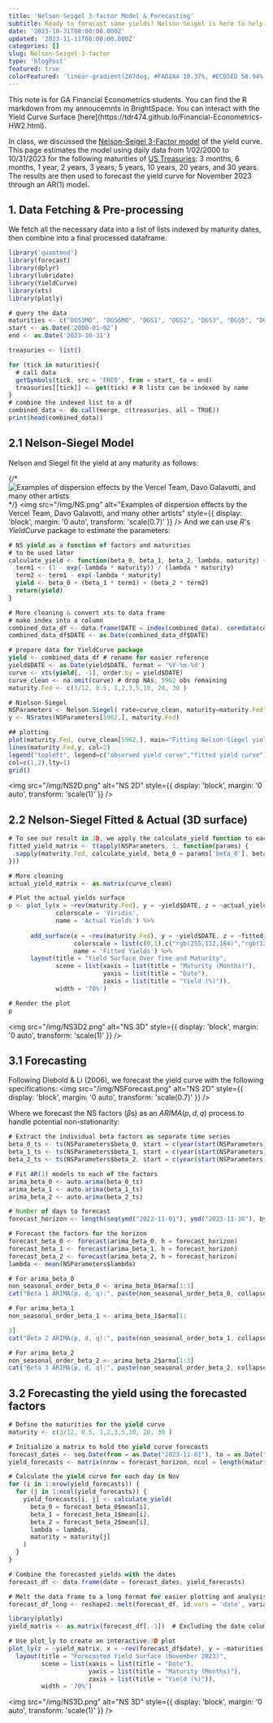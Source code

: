 ```yaml
---
title: 'Nelson-Seigel 3-factor Model & Forecasting'
subtitle: Ready to forecast some yields? Nelson-Seigel is here to help! No stochastic calculus required.
date: '2023-10-31T08:00:00.000Z'
updated: '2023-11-11T08:00:00.000Z'
categories: []
slug: Nelson-Seigel-3-factor
type: 'blogPost'
featured: true
colorFeatured: 'linear-gradient(267deg, #FAD2A4 10.37%, #ECD5ED 58.94%, #92A6E9 98.35%);'
---
```


<Callout label="Before you start" variant="info">
This note is for GA Financial Econometrics students. You can find the R markdown from my annoucemnts in BrightSpace. You can interact with the 
Yield Curve Surface [here](https://tdr474.github.io/Financial-Econometrics-HW2.html).
</Callout>

In class, we discussed the [Nelson-Seigel 3-Factor model](http://www.ssc.upenn.edu/~fdiebold/papers/paper60/djl.pdf) of the yield curve. This page estimates the model using daily data from 1/02/2000 
to 10/31/2023 for the following maturities of [US Treasuries](https://fred.stlouisfed.org/): 3 months, 6 months, 1 year, 2 years, 3 years, 5 years, 10 years, 20 years, and 30 years. The results are then used to forecast the yield curve for November 2023 through an AR(1) model.

## 1. Data Fetching & Pre-processing

We fetch all the necessary data into a list of lists indexed by maturity dates, then combine into a final processed dataframe.

```javascript
library('quantmod')
library(forecast)
library(dplyr)
library(lubridate)
library(YieldCurve)
library(xts)
library(plotly)

# query the data
maturities <- c("DGS3MO", "DGS6MO", "DGS1", "DGS2", "DGS3", "DGS5", "DGS10", "DGS20", "DGS30")
start <- as.Date('2000-01-02')
end <- as.Date('2023-10-31')

treasuries <- list()

for (tick in maturities){
  # call data
  getSymbols(tick, src = 'FRED', from = start, to = end)
  treasuries[[tick]] <- get(tick) # R lists can be indexed by name
}
# combine the indexed list to a df
combined_data <- do.call(merge, c(treasuries, all = TRUE))
print(head(combined_data))
```

## 2.1 Nelson-Siegel Model

Nelson and Siegel fit the yield at any maturity as follows:

{/* 
<Image
  border={false}
  src="https://asset.cloudinary.com/dojea9dtp/cc2880d2e80de2c58d0833af38132903"
  alt="Examples of dispersion effects by the Vercel Team, Davo Galavotti, and many other artists"
  width={700}
  height={447}
/>  */}
<img
  src="/img/NS.png"
  alt="Examples of dispersion effects by the Vercel Team, Davo Galavotti, and many other artists"
  style={{ display: 'block', margin: '0 auto', transform: 'scale(0.7)' }}
/>
And we can use $R$'s $YieldCurve$ package to estimate the parameters:


```js title = hi
# NS yield as a function of factors and maturities
# to be used later
calculate_yield <- function(beta_0, beta_1, beta_2, lambda, maturity) {
  term1 <- (1 - exp(-lambda * maturity)) / (lambda * maturity)
  term2 <- term1 - exp(-lambda * maturity)
  yield <- beta_0 + (beta_1 * term1) + (beta_2 * term2)
  return(yield)
}

# More cleaning & convert xts to data frame
# make index into a column
combined_data_df <- data.frame(DATE = index(combined_data), coredata(combined_data))
combined_data_df$DATE <- as.Date(combined_data_df$DATE)

# prepare data for YieldCurve package
yield <- combined_data_df # rename for easier reference
yield$DATE <- as.Date(yield$DATE, format = '%Y-%m-%d')
curve <- xts(yield[, -1], order.by = yield$DATE)
curve_clean <- na.omit(curve) # drop NAs, 5962 obs remaining
maturity.Fed <- c(3/12, 0.5, 1,2,3,5,10, 20, 30 )

# Nielson-Siegel
NSParameters <- Nelson.Siegel( rate=curve_clean, maturity=maturity.Fed)
y <- NSrates(NSParameters[5962,], maturity.Fed)

## plotting
plot(maturity.Fed, curve_clean[5962,], main="Fitting Nelson-Siegel yield curve (23/10/31)", xlab=c("Maturity (months)"), ylab=c('Market Yield'), type="o")
lines(maturity.Fed,y, col=2)
legend("topleft", legend=c("observed yield curve","fitted yield curve"),
col=c(1,2),lty=1)
grid()
```
<img
  src="/img/NS2D.png"
  alt="NS 2D"
  style={{ display: 'block', margin: '0 auto', transform: 'scale(1)' }}
/>

## 2.2 Nelson-Siegel Fitted & Actual (3D surface)

```javascript
# To see our result in 3D, we apply the calculate_yield function to each row in NSParameters
fitted_yield_matrix <- t(apply(NSParameters, 1, function(params) {
  sapply(maturity.Fed, calculate_yield, beta_0 = params['beta_0'], beta_1 = params['beta_1'], beta_2 = params['beta_2'], lambda = params['lambda'])
}))

# More cleaning
actual_yield_matrix <- as.matrix(curve_clean)

# Plot the actual yields surface
p <- plot_ly(x = ~rev(maturity.Fed), y = ~yield$DATE, z = ~actual_yield_matrix, type = 'surface',
             colorscale = 'Viridis',
             name = 'Actual Yields') %>%
  
      add_surface(x = ~rev(maturity.Fed), y = ~yield$DATE, z = ~fitted_yield_matrix,
                  colorscale = list(c(0,1),c("rgb(255,112,184)","rgb(128,0,64)")),
                  name = 'Fitted Yields') %>%
      layout(title = "Yield Surface Over Time and Maturity",
             scene = list(xaxis = list(title = "Maturity (Months)"),
                          yaxis = list(title = "Date"),
                          zaxis = list(title = "Yield (%)")),
             width = '70%')

# Render the plot
p
```
<img
  src="/img/NS3D2.png"
  alt="NS 3D"
  style={{ display: 'block', margin: '0 auto', transform: 'scale(1)' }}
/>

## 3.1 Forecasting

Following Diebold & Li (2006), we forecast the yield curve with the following specifications:
<img
  src="/img/NSForecast.png"
  alt="NS 2D"
  style={{ display: 'block', margin: '0 auto', transform: 'scale(0.7)' }}
/>


Where we forecast the NS factors ($\beta$s) as an $ARIMA(p, d, q)$ process to handle potential non-stationarity:

```javascript
# Extract the individual beta factors as separate time series
beta_0_ts <- ts(NSParameters$beta_0, start = c(year(start(NSParameters)), month(start(NSParameters))), frequency = 12)
beta_1_ts <- ts(NSParameters$beta_1, start = c(year(start(NSParameters)), month(start(NSParameters))), frequency = 12)
beta_2_ts <- ts(NSParameters$beta_2, start = c(year(start(NSParameters)), month(start(NSParameters))), frequency = 12)

# Fit AR(1) models to each of the factors
arima_beta_0 <- auto.arima(beta_0_ts)
arima_beta_1 <- auto.arima(beta_1_ts)
arima_beta_2 <- auto.arima(beta_2_ts)

# Number of days to forecast
forecast_horizon <- length(seq(ymd("2023-11-01"), ymd("2023-11-30"), by = "days"))

# Forecast the factors for the horizon
forecast_beta_0 <- forecast(arima_beta_0, h = forecast_horizon)
forecast_beta_1 <- forecast(arima_beta_1, h = forecast_horizon)
forecast_beta_2 <- forecast(arima_beta_2, h = forecast_horizon)
lambda <- mean(NSParameters$lambda)

# For arima_beta_0
non_seasonal_order_beta_0 <- arima_beta_0$arma[1:3]
cat("Beta 1 ARIMA(p, d, q):", paste(non_seasonal_order_beta_0, collapse = ", "), "\n")

# For arima_beta_1
non_seasonal_order_beta_1 <- arima_beta_1$arma[1:

3]
cat("Beta 2 ARIMA(p, d, q):", paste(non_seasonal_order_beta_1, collapse = ", "), "\n")

# For arima_beta_2
non_seasonal_order_beta_2 <- arima_beta_2$arma[1:3]
cat("Beta 3 ARIMA(p, d, q):", paste(non_seasonal_order_beta_2, collapse = ", "), "\n")
```

## 3.2 Forecasting the yield using the forecasted factors

```javascript
# Define the maturities for the yield curve
maturity <- c(3/12, 0.5, 1,2,3,5,10, 20, 30 )

# Initialize a matrix to hold the yield curve forecasts
forecast_dates <- seq.Date(from = as.Date("2023-11-01"), to = as.Date("2023-11-30"), by = "day")
yield_forecasts <- matrix(nrow = forecast_horizon, ncol = length(maturity))

# Calculate the yield curve for each day in Nov
for (i in 1:nrow(yield_forecasts)) {
  for (j in 1:ncol(yield_forecasts)) {
    yield_forecasts[i, j] <- calculate_yield(
      beta_0 = forecast_beta_0$mean[i],
      beta_1 = forecast_beta_1$mean[i],
      beta_2 = forecast_beta_2$mean[i],
      lambda = lambda,
      maturity = maturity[j]
    )
  }
}

# Combine the forecasted yields with the dates
forecast_df <- data.frame(date = forecast_dates, yield_forecasts)

# Melt the data frame to a long format for easier plotting and analysis
forecast_df_long <- reshape2::melt(forecast_df, id.vars = 'date', variable.name = 'maturity', value.name = 'yield')
```

```javascript
library(plotly)
yield_matrix <- as.matrix(forecast_df[,-1])  # Excluding the date column

# Use plot_ly to create an interactive 3D plot
plot_ly(z = ~yield_matrix, x = ~rev(forecast_df$date), y = ~maturities, type = "surface") %>%
  layout(title = "Forecasted Yield Surface (November 2023)",
         scene = list(xaxis = list(title = "Date"),
                      yaxis = list(title = "Maturity (Months)"),
                      zaxis = list(title = "Yield (%)")),
         width = '70%')
```

<img
  src="/img/NS3D.png"
  alt="NS 3D"
  style={{ display: 'block', margin: '0 auto', transform: 'scale(1)' }}
/>